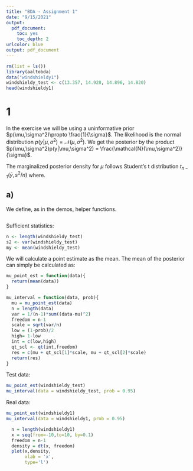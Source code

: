 ```yaml
---
title: "BDA - Assignment 1"
date: "9/15/2021"
output: 
  pdf_document: 
    toc: yes
    toc_depth: 2
urlcolor: blue
output: pdf_document
---
```


```r
rm(list = ls())
library(aaltobda)
data("windshieldy1")
windshieldy_test <- c(13.357, 14.928, 14.896, 14.820)
head(windshieldy1)

```
# 1

In the exercise we will be using a uninformative prior $p(\mu,\sigma^2)\propto \frac{1}{\sigma}$. The likelihood is the normal distribution $p(y|\mu,\sigma^2) = \mathcal{N}(\mu,\sigma^2)$. We get the posterior by the product $p(\mu,\sigma^2)p(y|\mu,\sigma^2) = \frac{\mathcal{N}(\mu,\sigma^2)}{\sigma}$.

The marginalized posterior density for $\mu$ follows Student's t distribution $t_{n-1}(\bar{y},s^2/n)$ where.

## a)
We define, as in the demos, helper functions.
```r

```

Sufficient statistics:
```r
n <- length(windshieldy_test)
s2 <- var(windshieldy_test)
my <- mean(windshieldy_test)
```

We will calculate a point estimate as the mean. The mean of the posterior can simply be calculated as:
```r
mu_point_est = function(data){
  return(mean(data))
}

mu_interval = function(data, prob){
  mu = mu_point_est(data)
  n = length(data)
  var = 1/(n-1)*sum((data-mu)^2)
  freedom = n-1
  scale = sqrt(var/n)
  low = (1-prob)/2
  high= 1-low
  int = c(low,high)
  qt_scl <- qt(int,freedom)
  res = c(mu + qt_scl[1]*scale, mu + qt_scl[2]*scale)
  return(res)
}

```
Test data:
```r
mu_point_est(windshieldy_test)
mu_interval(data = windshieldy_test, prob = 0.95)

```
Real data: 
```r
mu_point_est(windshieldy1)
mu_interval(data = windshieldy1, prob = 0.95)
```
```r
  n = length(windshieldy1)
  x = seq(from=-10,to=10, by=0.1)
  freedom = n-1
  density = dt(x, freedom)
  plot(x,density,
       xlab = 'x',
       type='l')
```
